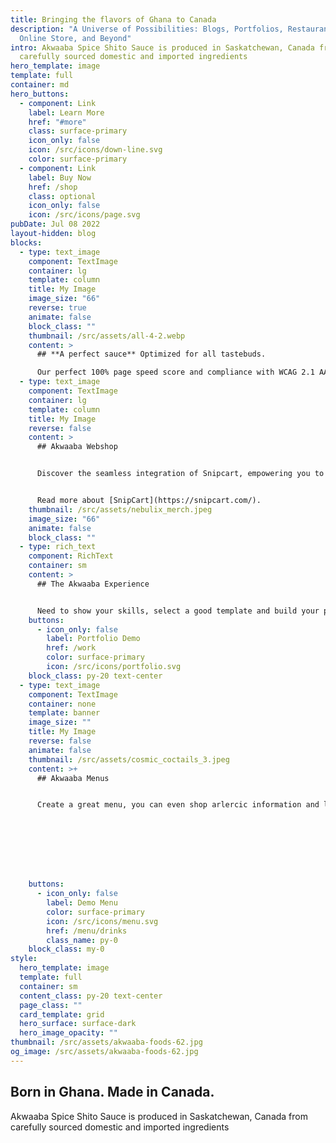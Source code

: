 ```yaml
---
title: Bringing the flavors of Ghana to Canada
description: "A Universe of Possibilities: Blogs, Portfolios, Restaurant Menus,
  Online Store, and Beyond"
intro: Akwaaba Spice Shito Sauce is produced in Saskatchewan, Canada from
  carefully sourced domestic and imported ingredients
hero_template: image
template: full
container: md
hero_buttons:
  - component: Link
    label: Learn More
    href: "#more"
    class: surface-primary
    icon_only: false
    icon: /src/icons/down-line.svg
    color: surface-primary
  - component: Link
    label: Buy Now
    href: /shop
    class: optional
    icon_only: false
    icon: /src/icons/page.svg
pubDate: Jul 08 2022
layout-hidden: blog
blocks:
  - type: text_image
    component: TextImage
    container: lg
    template: column
    title: My Image
    image_size: "66"
    reverse: true
    animate: false
    block_class: ""
    thumbnail: /src/assets/all-4-2.webp
    content: >
      ## **A perfect sauce** Optimized for all tastebuds.

      Our perfect 100% page speed score and compliance with WCAG 2.1 AA standards reflect our commitment. We've optimized speed and accessibility, ensuring a superior user experience for all.
  - type: text_image
    component: TextImage
    container: lg
    template: column
    title: My Image
    reverse: false
    content: >
      ## Akwaaba Webshop


      Discover the seamless integration of Snipcart, empowering you to efficiently oversee your store directly within a Static CMS. Whether your offerings include digital products or physical goods, Snipcart boasts a wealth of exceptional features, making it an ideal choice for the majority of small webshops. 


      Read more about [SnipCart](https://snipcart.com/).
    thumbnail: /src/assets/nebulix_merch.jpeg
    image_size: "66"
    animate: false
    block_class: ""
  - type: rich_text
    component: RichText
    container: sm
    content: >
      ## The Akwaaba Experience


      Need to show your skills, select a good template and build your portfolio with nebulix.
    buttons:
      - icon_only: false
        label: Portfolio Demo
        href: /work
        color: surface-primary
        icon: /src/icons/portfolio.svg
    block_class: py-20 text-center
  - type: text_image
    component: TextImage
    container: none
    template: banner
    image_size: ""
    title: My Image
    reverse: false
    animate: false
    thumbnail: /src/assets/cosmic_coctails_3.jpeg
    content: >+
      ## Akwaaba Menus


      Create a great menu, you can even shop arlercic information and labels. All menu's are mobile friendly and fast!








    buttons:
      - icon_only: false
        label: Demo Menu
        color: surface-primary
        icon: /src/icons/menu.svg
        href: /menu/drinks
        class_name: py-0
    block_class: my-0
style:
  hero_template: image
  template: full
  container: sm
  content_class: py-20 text-center
  page_class: ""
  card_template: grid
  hero_surface: surface-dark
  hero_image_opacity: ""
thumbnail: /src/assets/akwaaba-foods-62.jpg
og_image: /src/assets/akwaaba-foods-62.jpg
---
```

## Born in Ghana. Made in Canada.

Akwaaba Spice Shito Sauce is produced in Saskatchewan, Canada from carefully sourced domestic and imported ingredients
